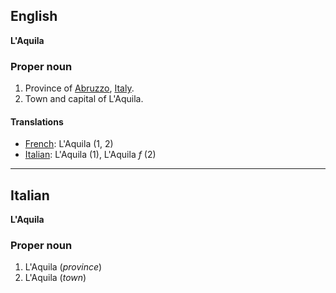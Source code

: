==English==
'''L'Aquila'''

===Proper noun===

#Province of [[Abruzzo]], [[Italy]].
#Town and capital of L'Aquila.

====Translations====

*[[French]]: L'Aquila (1, 2)
*[[Italian]]: L'Aquila '' '' (1), L'Aquila ''f'' (2)

----

==Italian==
'''L'Aquila'''

===Proper noun===

#L'Aquila (''province'')
#L'Aquila (''town'')